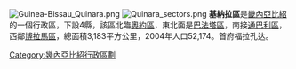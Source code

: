 {{coord|11|35|N|15|0|W|display=title}}
{{Infobox settlement
| name                    = Quinara
| settlement_type         = [[Regions_of_Guinea-Bissau|Region]]
| image_skyline           = Buba river (3781362861).jpg 
| image_map               = Guinea-Bissau - Quinara.svg
| map_caption             = Quinara Region
| subdivision_type        = [[List_of_sovereign_states|Country]]
| subdivision_name        = [[Guinea-Bissau|Guinea-Bissau]]
| seat                    = [[Buba|Buba]]
| parts_type              = [[Sectors_of_Guinea-Bissau|Sectors]]
| parts_style             = collapsed
| parts                   = [[Buba|Buba]], [[Empada_(Guinea-Bissau)|Empada]], [[Fulacunda|Fulacunda]], [[Tite_(Guinea-Bissau)|Tite]]
| area_total_km2          = 3138.4
| population_total        = 63610
| population_as_of        = 2009 census
| population_density_km2  = auto
| iso_code                = GW-QU
}}
[[File:Guinea-Bissau_Quinara.png|right]]
[[File:Quinara_sectors.png|thumb]]
'''基納拉區'''是[[畿內亞比紹|畿內亞比紹]]的一個行政區，下設4縣，該區北臨[[奧約區|奧約區]]，東北面是[[巴法塔區|巴法塔區]]，南接[[通巴利區|通巴利區]]，西鄰[[博拉馬區|博拉馬區]]，總面積3,183平方公里，2004年人口52,174。首府福拉孔达。

{{幾內亞比索行政區劃}}

[[Category:幾內亞比紹行政區劃|Category:幾內亞比紹行政區劃]]


{{GuineaBissau-stub}}